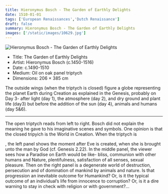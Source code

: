 ```yaml
---
title: Hieronymus Bosch - The Garden of Earthly Delights
date: 1510-01-01
tags: ['European Renaissances','Dutch Renaissance']
draft: false
summary: Hieronymus Bosch - The Garden of Earthly Delights
images: ['/static/images/10629.jpg']
---
```


![Hieronymus Bosch - The Garden of Earthly Delights](/static/images/10629.jpg)

* Title: The Garden of Earthly Delights
* Artist: Hieronymus Bosch (c.1450-1516)
* Date: c.1490-1510
* Medium: Oil on oak panel triptych
* Dimensions: 206 × 385 cm

The outside wings (when the triptych is closed) figure a globe representing the planet Earth during Creation as explained in the Genesis, probably on Day 3- after light (day 1), the atmosphere (day 2), and dry ground and plant life (day3) but before the addition of the sun (day 4), animals and humans (day 5&6).

----- 

The open triptych reads from left to right. Bosch did not explain the meaning he gave to his imaginative scenes and symbols. One opinion is that the closed tripyich is the World in Creation. When the triptych is 

, the left panel shows the moment after Eve is created, when she is brought unto the man by God (cf. Genesis 2.22). In the middle panel, the viewer sees how a Paradise on Earth would be like- bliss, communion with other humans and Nature, plentifulness, satisfaction of all senses, sexual pleasure. Then on the right panel is a degenerate world of destruction, persecution and of domination of mankind by animals and nature. Is that progression an inevitable outcome for Humankind? Or, is it the typical outcome of an individual’s life from innocence to corruption? Or, is it a dire warning to stay in check with religion or with government?...
